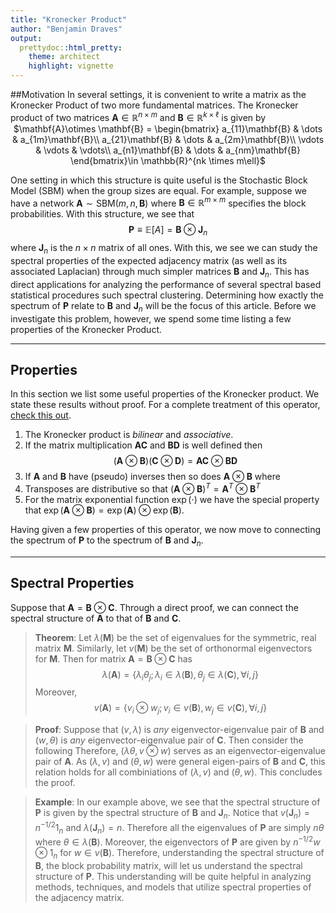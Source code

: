 ```yaml
---
title: "Kronecker Product"
author: "Benjamin Draves"
output:
  prettydoc::html_pretty:
    theme: architect
    highlight: vignette
---
```


##Motivation 
In several settings, it is convenient to write a matrix as the Kronecker Product of two more fundamental matrices. The Kronecker product of two matrices $\mathbf{A}\in\mathbb{R}^{n\times m}$ and $\mathbf{B}\in\mathbb{R}^{k\times \ell}$ is given by 
<center>
$\mathbf{A}\otimes \mathbf{B} = \begin{bmatrix}
a_{11}\mathbf{B} & \dots & a_{1m}\mathbf{B}\\
a_{21}\mathbf{B} & \dots & a_{2m}\mathbf{B}\\
\vdots & \vdots & \vdots\\
a_{n1}\mathbf{B} & \dots & a_{nm}\mathbf{B}
\end{bmatrix}\in \mathbb{R}^{nk \times m\ell}$
</center>

One setting in which this structure is quite useful is the Stochastic Block Model (SBM) when the group sizes are equal. 
For example, suppose we have a network $\mathbf{A}\sim \text{SBM}(m, n, \mathbf{B})$ where $\mathbf{B}\in\mathbb{R}^{m\times m}$ specifies the block probabilities. With this structure, we see that
$$\mathbf{P}\equiv \mathbb{E}[A]  = \mathbf{B}\otimes \mathbf{J}_n$$ where $\mathbf{J}_n$ is the $n\times n$ matrix of all ones. 
With this, we see we can study the spectral properties of the expected adjacency matrix (as well as its associated Laplacian) through much simpler matrices $\mathbf{B}$ and $\mathbf{J}_n$.
This has direct applications for analyzing the performance of several spectral based statistical procedures such spectral clustering. 
Determining how exactly the spectrum of $\mathbf{P}$ relate to $\mathbf{B}$ and $\mathbf{J}_n$ will be the focus of this article. 
Before we investigate this problem, however, we spend some time listing a few properties of the Kronecker Product. 

***
## Properties

In this section we list some useful properties of the Kronecker product. We state these results without proof.
For a complete treatment of this operator, [check this out](https://www.math.uwaterloo.ca/~hwolkowi/henry/reports/kronthesisschaecke04.pdf). 

1. The Kronecker product is _bilinear_ and _associative_. 
2. If the matrix multiplication $\mathbf{AC}$ and $\mathbf{BD}$ is well defined then $$(\mathbf{A}\otimes \mathbf{B})(\mathbf{C}\otimes \mathbf{D}) = \mathbf{AC}\otimes \mathbf{BD}$$
3. If $\mathbf{A}$ and $\mathbf{B}$ have (pseudo) inverses then so does $\mathbf{A}\otimes \mathbf{B}$ where 
\begin{align*}
(\mathbf{A}\otimes \mathbf{B})^{-1} &= \mathbf{A}^{-1}\otimes\mathbf{B}^{-1}\\
(\mathbf{A}\otimes \mathbf{B})^{+} &= \mathbf{A}^{+}\otimes\mathbf{B}^{+}\\
\end{align*}
4. Transposes are distributive so that $(\mathbf{A}\otimes \mathbf{B})^T = \mathbf{A}^T\otimes \mathbf{B}^T$
5. For the matrix exponential function $\exp(\cdot)$ we have the special property that $\exp(\mathbf{A}\otimes\mathbf{B}) = \exp(\mathbf{A})\otimes \exp(\mathbf{B})$. 

Having given a few properties of this operator, we now move to connecting the spectrum of $\mathbf{P}$ to the spectrum of $\mathbf{B}$ and $\mathbf{J}_n$.

***
## Spectral Properties

Suppose that $\mathbf{A} = \mathbf{B}\otimes \mathbf{C}$.
Through a direct proof, we can connect the spectral structure of $\mathbf{A}$ to that of $\mathbf{B}$ and $\mathbf{C}$. 

> **Theorem**: Let $\lambda(\mathbf{M})$ be the set of eigenvalues for the symmetric, real matrix $\mathbf{M}$. Similarly, let $v(\mathbf{M})$ be the set of orthonormal eigenvectors for $\mathbf{M}$. Then for matrix $\mathbf{A} = \mathbf{B}\otimes \mathbf{C}$ has $$\lambda(\mathbf{A}) = \{\lambda_i\theta_j; \lambda_i\in\lambda(\mathbf{B}),\theta_j\in\lambda(\mathbf{C}),\forall i,j\}$$ Moreover, $$v(\mathbf{A}) = \{v_i\otimes w_j; v_i\in v(\mathbf{B}), w_j\in v(\mathbf{C}),\forall i,j\}$$

> **Proof**: Suppose that $(v, \lambda)$ is _any_ eigenvector-eigenvalue pair of $\mathbf{B}$ and $(w, \theta)$ is _any_ eigenvector-eigenvalue pair of $\mathbf{C}$. Then consider the following 
\begin{align*}
\mathbf{A}(v\otimes w) &= (\mathbf{B}\otimes \mathbf{C})(v\otimes w)\\
&= \mathbf{B}v\otimes \mathbf{C}w\quad [\text{Prop. 2}]\\
&= \lambda v\otimes \theta w\\
&= \lambda\theta v\otimes w \quad [\text{Prop. 1}]\\
&= \left(\lambda\theta\right) \left(v\otimes w\right)\\
\end{align*}
Therefore, $(\lambda\theta, v\otimes w)$ serves as an eigenvector-eigenvalue pair of $\mathbf{A}$. As $(\lambda, v)$ and $(\theta, w)$ were general eigen-pairs of $\mathbf{B}$ and $\mathbf{C}$, this relation holds for all combiniations of $(\lambda, v)$ and $(\theta, w)$. This concludes the proof. 

> **Example**: In our example above, we see that the spectral structure of $\mathbf{P}$ is given by the spectral structure of $\mathbf{B}$ and $\mathbf{J}_n$. Notice that $v(\mathbf{J}_n) = n^{-1/2}1_n$ and $\lambda(\mathbf{J}_n) = n$. Therefore all the eigenvalues of $\mathbf{P}$ are simply $n\theta$ where $\theta\in\lambda(\mathbf{B})$. Moreover, the eigenvectors of $\mathbf{P}$ are given by $n^{-1/2} w\otimes 1_n$ for $w\in v(\mathbf{B})$. Therefore, understanding the spectral structure of $\mathbf{B}$, the block probability matrix, will let us understand the spectral structure of  $\mathbf{P}$. This understanding will be quite helpful in analyzing methods, techniques, and models that utilize spectral properties of the adjacency matrix.


